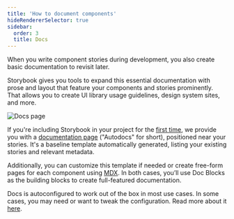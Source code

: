```yaml
---
title: 'How to document components'
hideRendererSelector: true
sidebar:
  order: 3
  title: Docs
---
```


When you write component stories during development, you also create basic documentation to revisit later.

Storybook gives you tools to expand this essential documentation with prose and layout that feature your components and stories prominently. That allows you to create UI library usage guidelines, design system sites, and more.

![Docs page](../_assets/writing-docs/docs-completed.png)

If you're including Storybook in your project for the [first time](../get-started/index.md), we provide you with a [documentation page](./autodocs.md) ("Autodocs" for short), positioned near your stories. It's a baseline template automatically generated, listing your existing stories and relevant metadata.

Additionally, you can customize this template if needed or create free-form pages for each component using [MDX](./mdx.md). In both cases, you’ll use Doc Blocks as the building blocks to create full-featured documentation.

Docs is autoconfigured to work out of the box in most use cases. In some cases, you may need or want to tweak the configuration. Read more about it [here](https://storybook.js.org/addons/@storybook/addon-docs).
